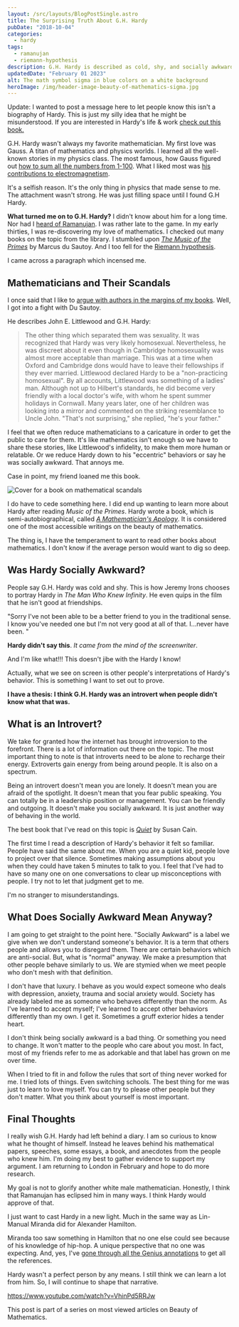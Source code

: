 ```yaml
---
layout: /src/layouts/BlogPostSingle.astro
title: The Surprising Truth About G.H. Hardy
pubDate: "2018-10-04"
categories: 
  - hardy
tags: 
  - ramanujan
  - riemann-hypothesis
description: G.H. Hardy is described as cold, shy, and socially awkward. Is this the truth? I think we can learn more from his actions. Maybe he was just an introvert.
updatedDate: "February 01 2023"
alt: The math symbol sigma in blue colors on a white background
heroImage: /img/header-image-beauty-of-mathematics-sigma.jpg
---
```


Update: I wanted to post a message here to let people know this isn't a biography of Hardy. This is just my silly idea that he might be misunderstood. If you are interested in Hardy's life & work [check out this book.](https://www.amazon.com/G-H-Hardy-Reader-Spectrum/dp/1107594642)

G.H. Hardy wasn't always my favorite mathematician. My first love was Gauss. A titan of mathematics and physics worlds. I learned all the well-known stories in my physics class. The most famous, how Gauss figured out [how to sum all the numbers from 1-100](https://www.youtube.com/watch?v=Dd81F6-Ar_0). What I liked most was [his contributions to electromagnetism](https://en.wikipedia.org/wiki/Maxwell%27s_equations).

It's a selfish reason. It's the only thing in physics that made sense to me. The attachment wasn't strong. He was just filling space until I found G.H Hardy.

**What turned me on to G.H. Hardy?** I didn't know about him for a long time. Nor had I [heard of Ramanujan](https://beautyofmathematics.com/national-day-of-mathematics-india/). I was rather late to the game. In my early thirties, I was re-discovering my love of mathematics. I checked out many books on the topic from the library. I stumbled upon [_The Music of the Primes_](https://www.amazon.com/Music-Primes-Searching-Greatest-Mathematics/dp/0062064010) by Marcus du Sautoy. And I too fell for the [Riemann hypothesis](https://www.youtube.com/watch?v=d6c6uIyieoo).

I came across a paragraph which incensed me.

## Mathematicians and Their Scandals

I once said that I like to [argue with authors in the margins of my books](https://medium.com/@SusanSilver/a-writer-s-illicit-love-affair-with-mathematics-d7d144ac2234). Well, I got into a fight with Du Sautoy.

He describes John E. Littlewood and G.H. Hardy:

> The other thing which separated them was sexuality. It was recognized that Hardy was very likely homosexual. Nevertheless, he was discreet about it even though in Cambridge homosexuality was almost more acceptable than marriage. This was at a time when Oxford and Cambridge dons would have to leave their fellowships if they ever married. Littlewood declared Hardy to be a "non-practicing homosexual". By all accounts, Littlewood was something of a ladies' man. Although not up to Hilbert's standards, he did become very friendly with a local doctor's wife, with whom he spent summer holidays in Cornwall. Many years later, one of her children was looking into a mirror and commented on the striking resemblance to Uncle John. "That's not surprising," she replied, "he's your father."

I feel that we often reduce mathematicians to a caricature in order to get the public to care for them. It's like mathematics isn't enough so we have to share these stories, like Littlewood's infidelity, to make them more human or relatable. Or we reduce Hardy down to his "eccentric" behaviors or say he was socially awkward. That annoys me.

Case in point, my friend loaned me this book.

![Cover for a book on mathematical scandals](images/mathematical-scandals-book-cover-324x500.jpg)

I do have to cede something here. I did end up wanting to learn more about Hardy after reading _Music of the Primes_. Hardy wrote a book, which is semi-autobiographical, called _[A Mathematician's Apology](https://archive.org/details/hardy_annotated/mode/2up)_. It is considered one of the most accessible writings on the beauty of mathematics.

The thing is, I have the temperament to want to read other books about mathematics. I don't know if the average person would want to dig so deep.

## Was Hardy Socially Awkward?

People say G.H. Hardy was cold and shy. This is how Jeremy Irons chooses to portray Hardy in _The Man Who Knew Infinity_. He even quips in the film that he isn't good at friendships.

"Sorry I've not been able to be a better friend to you in the traditional sense. I know you've needed one but I'm not very good at all of that. I...never have been. "

**Hardy didn't say this**. _It came from the mind of the screenwriter_.

And I'm like what!!! This doesn't jibe with the Hardy I know!

Actually, what we see on screen is other people's interpretations of Hardy's behavior. This is something I want to set out to prove.

**I have a thesis: I think G.H. Hardy was an introvert when people didn't know what that was.**

## What is an Introvert?

We take for granted how the internet has brought introversion to the forefront. There is a lot of information out there on the topic. The most important thing to note is that introverts need to be alone to recharge their energy. Extroverts gain energy from being around people. It is also on a spectrum.

Being an introvert doesn't mean you are lonely. It doesn't mean you are afraid of the spotlight. It doesn't mean that you fear public speaking. You can totally be in a leadership position or management. You can be friendly and outgoing. It doesn't make you socially awkward. It is just another way of behaving in the world.

The best book that I've read on this topic is _[Quiet](https://www.amazon.com/Quiet-Power-Introverts-World-Talking/dp/0307352153/ref=sr_1_2?ie=UTF8&qid=1538545904&sr=8-2&keywords=the+quiet+susan+cain)_ by Susan Cain.

The first time I read a description of Hardy's behavior it felt so familiar. People have said the same about me. When you are a quiet kid, people love to project over that silence. Sometimes making assumptions about you when they could have taken 5 minutes to talk to you. I feel that I've had to have so many one on one conversations to clear up misconceptions with people. I try not to let that judgment get to me.

I'm no stranger to misunderstandings.

## What Does Socially Awkward Mean Anyway?

I am going to get straight to the point here. "Socially Awkward" is a label we give when we don't understand someone's behavior. It is a term that others people and allows you to disregard them. There are certain behaviors which are anti-social. But, what is "normal" anyway. We make a presumption that other people behave similarly to us. We are stymied when we meet people who don't mesh with that definition.

I don't have that luxury. I behave as you would expect someone who deals with depression, anxiety, trauma and social anxiety would. Society has already labeled me as someone who behaves differently than the norm. As I've learned to accept myself; I've learned to accept other behaviors differently than my own. I get it. Sometimes a gruff exterior hides a tender heart.

I don't think being socially awkward is a bad thing. Or something you need to change. It won't matter to the people who care about you most. In fact, most of my friends refer to me as adorkable and that label has grown on me over time.

When I tried to fit in and follow the rules that sort of thing never worked for me. I tried lots of things. Even switching schools. The best thing for me was just to learn to love myself. You can try to please other people but they don't matter. What you think about yourself is most important.

## Final Thoughts

I really wish G.H. Hardy had left behind a diary. I am so curious to know what he thought of himself. Instead he leaves behind his mathematical papers, speeches, some essays, a book, and anecdotes from the people who knew him. I'm doing my best to gather evidence to support my argument. I am returning to London in February and hope to do more research.

My goal is not to glorify another white male mathematician. Honestly, I think that Ramanujan has eclipsed him in many ways. I think Hardy would approve of that.

I just want to cast Hardy in a new light. Much in the same way as Lin-Manual Miranda did for Alexander Hamilton.

Miranda too saw something in Hamilton that no one else could see because of his knowledge of hip-hop. A unique perspective that no one was expecting. And, yes, I've [gone through all the Genius annotations](https://genius.com/artists/Original-broadway-cast-of-hamilton) to get all the references.

Hardy wasn't a perfect person by any means. I still think we can learn a lot from him. So, I will continue to shape that narrative.

https://www.youtube.com/watch?v=VhinPd5RRJw

This post is part of a series on most viewed articles on Beauty of Mathematics.
